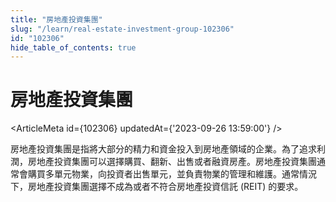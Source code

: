```yaml
---
title: "房地產投資集團"
slug: "/learn/real-estate-investment-group-102306"
id: "102306"
hide_table_of_contents: true
---
```



# 房地產投資集團

<ArticleMeta id={102306} updatedAt={'2023-09-26 13:59:00'} />
<div className='border-solid border-b border-t-0 my-4 border-[var(--ifm-color-gray-300)]' />

房地產投資集團是指將大部分的精力和資金投入到房地產領域的企業。為了追求利潤，房地產投資集團可以選擇購買、翻新、出售或者融資房產。房地產投資集團通常會購買多單元物業，向投資者出售單元，並負責物業的管理和維護。通常情況下，房地產投資集團選擇不成為或者不符合房地產投資信託 (REIT) 的要求。
